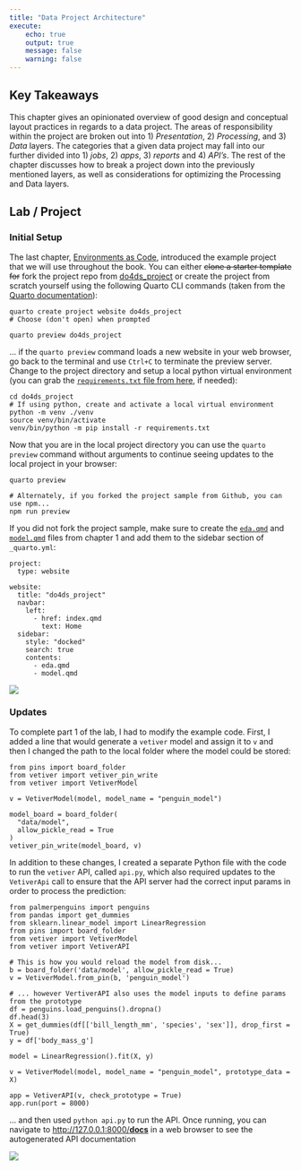 ```yaml
---
title: "Data Project Architecture"
execute:
    echo: true
    output: true
    message: false
    warning: false
---
```


## Key Takeaways

This chapter gives an opinionated overview of good design and conceptual layout practices in regards to   a data project. The areas of responsibility within the project are broken out into
  1) _Presentation_,
  2) _Processing_, and
  3) _Data_ layers.
The categories that a given data project may fall into our further divided into
  1) _jobs_,
  2) _apps_,
  3) _reports_ and
  4) _API's_.
The rest of the chapter discusses how to break a project down into the previously mentioned layers, as well as considerations for optimizing the Processing and Data layers.


## Lab / Project

### Initial Setup

The last chapter, [Environments as Code](./1-1-env-as-code.qmd), introduced the example project that we will use throughout the book. You can either ~~clone a starter template for~~ fork the project repo from <a href="https://github.com/ruralinnovation/do4ds_project/fork" target="_blank">do4ds_project</a> or create the project from scratch yourself using the following Quarto CLI commands (taken from the <a href="https://quarto.org/docs/websites/" target="_blank">Quarto documentation</a>):
```
quarto create project website do4ds_project
# Choose (don't open) when prompted

quarto preview do4ds_project
```

... if the `quarto preview` command loads a new website in your web browser, go back to the terminal and use `Ctrl+C` to terminate the preview server. Change to the project directory and setup a local python virtual environment (you can grab the <a href="https://raw.githubusercontent.com/ruralinnovation/do4ds_project/main/requirements.txt" target="_blank">`requirements.txt` file from here</a>, if needed):
```
cd do4ds_project
# If using python, create and activate a local virtual environment
python -m venv ./venv
source venv/bin/activate
venv/bin/python -m pip install -r requirements.txt
```

Now that you are in the local project directory you can use the `quarto preview` command without arguments to continue seeing updates to the local project in your browser:
```
quarto preview

# Alternately, if you forked the project sample from Github, you can use npm...
npm run preview
```

If you did not fork the project sample, make sure to create the [`eda.qmd`](https://do4ds.com/chapters/sec1/1-1-env-as-code.html#eda-in-r) and [`model.qmd`](https://do4ds.com/chapters/sec1/1-1-env-as-code.html#modeling-in-python) files from chapter 1 and add them to the sidebar section of `_quarto.yml`:
```
project:
  type: website

website:
  title: "do4ds_project"
  navbar:
    left:
      - href: index.qmd
        text: Home
  sidebar:
    style: "docked"
    search: true
    contents:
      - eda.qmd
      - model.qmd

```

![](../../img/do4ds_project.png)


### Updates

To complete part 1 of the lab, I had to modify the example code. First, I added a line that would generate a `vetiver` model and assign it to `v` and then I changed the path to the local folder where the model could be stored:
```.python
from pins import board_folder
from vetiver import vetiver_pin_write
from vetiver import VetiverModel

v = VetiverModel(model, model_name = "penguin_model")

model_board = board_folder(
  "data/model",
  allow_pickle_read = True
)
vetiver_pin_write(model_board, v)
```

In addition to these changes, I created a separate Python file with the code to run the `vetiver` API, called `api.py`, which also required updates to the `VetiverApi` call to ensure that the API server had the correct input params in order to process the prediction:
```.python
from palmerpenguins import penguins
from pandas import get_dummies
from sklearn.linear_model import LinearRegression
from pins import board_folder
from vetiver import VetiverModel
from vetiver import VetiverAPI

# This is how you would reload the model from disk...
b = board_folder('data/model', allow_pickle_read = True)
v = VetiverModel.from_pin(b, 'penguin_model')

# ... however VertiverAPI also uses the model inputs to define params from the prototype
df = penguins.load_penguins().dropna()
df.head(3)
X = get_dummies(df[['bill_length_mm', 'species', 'sex']], drop_first = True)
y = df['body_mass_g']

model = LinearRegression().fit(X, y)

v = VetiverModel(model, model_name = "penguin_model", prototype_data = X)

app = VetiverAPI(v, check_prototype = True)
app.run(port = 8000)
```

... and then used `python api.py` to run the API. Once running, you can navigate to [http://127.0.0.1:8000/__docs__]() in a web browser to see the autogenerated API documentation

![](../../img/vetiver_api.png)


